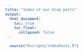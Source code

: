 ```yaml
---
title: "Index of our blog posts"
output:
  html_document:
    toc: true
    toc_float:
      collapsed: false
---
```



```r
  source("Rscripts/indexPosts.R")
```
